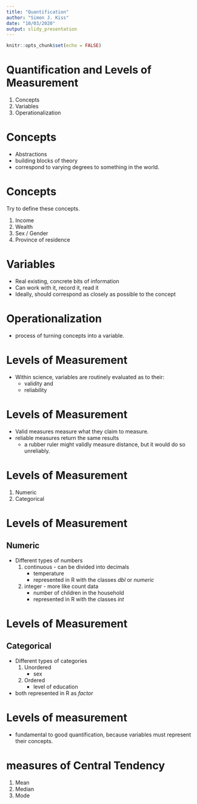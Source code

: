 ```yaml
---
title: "Quantification"
author: "Simon J. Kiss"
date: "10/03/2020"
output: slidy_presentation
---
```


```r
knitr::opts_chunk$set(echo = FALSE)
```

# Quantification and Levels of Measurement
1. Concepts
2. Variables
3. Operationalization

# Concepts
- Abstractions
- building blocks of theory 
- correspond to varying degrees to something in the world.

# Concepts
Try to define these concepts. 

1. Income
1. Wealth
3. Sex / Gender
3. Province of residence

# Variables
- Real existing, concrete bits of information
- Can work with it, record it, read it 
- Ideally, should correspond as closely as possible to the concept

# Operationalization
- process of turning concepts into a variable. 

# Levels of Measurement
- Within science, variables are routinely evaluated as to their: 
    - validity and
    - reliability 

# Levels of Measurement
- Valid measures measure what they claim to measure. 
- reliable measures return the same results 
    - a rubber ruler might validly measure distance, but it would do so unreliably. 

# Levels of Measurement 
1. Numeric
2. Categorical 

# Levels of Measurement 
## Numeric
- Different types of numbers
    1. continuous - can be divided into decimals
        - temperature
        - represented in R with the classes *dbl* or *numeric*
    2. integer - more like count data 
        - number of children in the household
        - represented in R with the classes *int*
        
# Levels of Measurement
## Categorical 
- Different types of categories
   1. Unordered
       - sex
   2. Ordered
       - level of education
       
- both represented in R as *factor*

# Levels of measurement
- fundamental to good quantification, because variables must represent their concepts. 

# measures of Central Tendency
1. Mean
2. Median 
3. Mode



